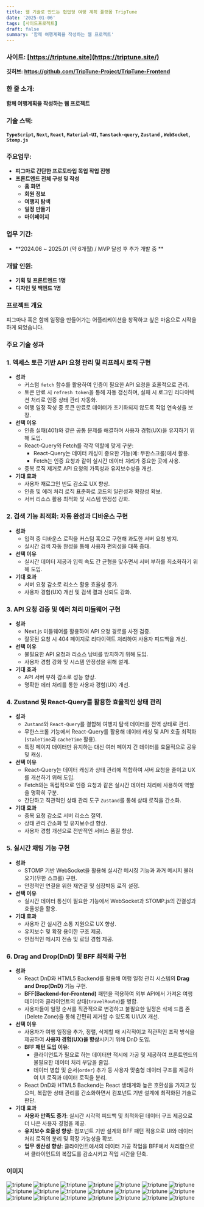 ```yaml
---
title: 웹 기술로 만드는 협업형 여행 계획 플랫폼 TripTune
date: '2025-01-06'
tags: [사이드프로젝트]
draft: false
summary: '함께 여행계획을 작성하는 웹 프로젝트'
---
```


### **사이트:** [https://triptune.site](https://triptune.site/)

**깃허브: https://github.com/TripTune-Project/TripTune-Frontend**

### **한 줄 소개:**

**함께 여행계획을 작성하는 웹 프로젝트**

### **기술 스택:**

**`TypeScript`, `Next`, `React`, `Material-UI`, `Tanstack-query`, `Zustand` , `WebSocket`, `Stomp.js`**

### **주요업무:**

- **피그마로 간단한 프로토타입 목업 작업 진행**
- **프론트엔드 전체 구성 및 작성**
  - **홈 화면**
  - **회원 정보**
  - **여행지 탐색**
  - **일정 만들기**
  - **마이페이지**

### **업무 기간:**

- **2024.06 ~ 2025.01 (약 6개월) / MVP 달성 후 추가 개발 중 **

### **개발 인원:**

- **기획 및 프론트엔드 1명**
- **디자인 및 백엔드 1명**

### 프로젝트 개요

피그마나 혹은 함께 일정을 만들어가는 어플리케이션을 창작하고 싶은 마음으로 시작을 하게 되었습니다.

### 주요 기술 성과

### **1. 액세스 토큰 기반 API 요청 관리 및 리프레시 로직 구현**

- **성과**
  - 커스텀 `fetch` 함수를 활용하여 인증이 필요한 API 요청을 효율적으로 관리.
  - 토큰 만료 시 `refresh token`을 통해 자동 갱신하며, 실패 시 로그인 리다이렉션 처리로 인증 상태 관리 자동화.
  - 여행 일정 작성 중 토큰 만료로 데이터가 초기화되지 않도록 작업 연속성을 보장.
- **선택 이유**
  - 인증 실패(401)와 같은 공통 문제를 해결하며 사용자 경험(UX)을 유지하기 위해 도입.
  - React-Query와 Fetch를 각각 역할에 맞게 구분:
    - React-Query는 데이터 캐싱이 중요한 기능(예: 무한스크롤)에서 활용.
    - Fetch는 인증 요청과 같이 실시간 데이터 처리가 중요한 곳에 사용.
  - 중복 로직 제거로 API 요청의 가독성과 유지보수성을 개선.
- **기대 효과**
  - 사용자 재로그인 빈도 감소로 UX 향상.
  - 인증 및 에러 처리 로직 표준화로 코드의 일관성과 확장성 확보.
  - 서버 리소스 활용 최적화 및 시스템 안정성 강화.

### **2. 검색 기능 최적화: 자동 완성과 디바운스 구현**

- **성과**
  - 입력 중 디바운스 로직을 커스텀 훅으로 구현해 과도한 서버 요청 방지.
  - 실시간 검색 자동 완성을 통해 사용자 편의성을 대폭 증대.
- **선택 이유**
  - 실시간 데이터 제공과 입력 속도 간 균형을 맞추면서 서버 부하를 최소화하기 위해 도입.
- **기대 효과**
  - 서버 요청 감소로 리소스 활용 효율성 증가.
  - 사용자 경험(UX) 개선 및 검색 결과 신뢰도 강화.

### **3. API 요청 검증 및 에러 처리 미들웨어 구현**

- **성과**
  - Next.js 미들웨어를 활용하여 API 요청 경로를 사전 검증.
  - 잘못된 요청 시 404 페이지로 리다이렉트 처리하여 사용자 피드백을 개선.
- **선택 이유**
  - 불필요한 API 요청과 리소스 낭비를 방지하기 위해 도입.
  - 사용자 경험 강화 및 시스템 안정성을 위해 설계.
- **기대 효과**
  - API 서버 부하 감소로 성능 향상.
  - 명확한 에러 처리를 통한 사용자 경험(UX) 개선.

### **4. Zustand 및 React-Query를 활용한 효율적인 상태 관리**

- **성과**
  - `Zustand`와 `React-Query`를 결합해 여행지 탐색 데이터를 전역 상태로 관리.
  - 무한스크롤 기능에서 React-Query를 활용해 데이터 캐싱 및 API 호출 최적화(`staleTime`과 `cacheTime` 활용).
  - 특정 페이지 데이터만 유지하는 대신 여러 페이지 간 데이터를 효율적으로 공유 및 캐싱.
- **선택 이유**
  - React-Query는 데이터 캐싱과 상태 관리에 적합하여 서버 요청을 줄이고 UX를 개선하기 위해 도입.
  - Fetch와는 독립적으로 인증 요청과 같은 실시간 데이터 처리에 사용하여 역할을 명확히 구분.
  - 간단하고 직관적인 상태 관리 도구 `Zustand`를 통해 상태 로직을 간소화.
- **기대 효과**
  - 중복 요청 감소로 서버 리소스 절약.
  - 상태 관리 간소화 및 유지보수성 향상.
  - 사용자 경험 개선으로 전반적인 서비스 품질 향상.

### **5. 실시간 채팅 기능 구현**

- **성과**
  - STOMP 기반 WebSocket을 활용해 실시간 메시징 기능과 과거 메시지 불러오기(무한 스크롤) 구현.
  - 안정적인 연결을 위한 재연결 및 심장박동 로직 설정.
- **선택 이유**
  - 실시간 데이터 통신이 필요한 기능에서 WebSocket과 STOMP.js의 간결성과 효율성을 활용.
- **기대 효과**
  - 사용자 간 실시간 소통 지원으로 UX 향상.
  - 유지보수 및 확장 용이한 구조 제공.
  - 안정적인 메시지 전송 및 로딩 경험 제공.

### 6. **Drag and Drop(DnD) 및 BFF 최적화 구현**

- **성과**
  - React DnD와 HTML5 Backend를 활용해 여행 일정 관리 시스템의 **Drag and Drop(DnD)** 기능 구현.
  - **BFF(Backend-for-Frontend)** 패턴을 적용하여 외부 API에서 가져온 여행 데이터와 클라이언트의 상태(`travelRoute`)를 병합.
  - 사용자들이 일정 순서를 직관적으로 변경하고 불필요한 일정은 삭제 드롭 존(Delete Zone)을 통해 간편히 제거할 수 있도록 UI/UX 개선.
- **선택 이유**
  - 사용자가 여행 일정을 추가, 정렬, 삭제할 때 시각적이고 직관적인 조작 방식을 제공하여 **사용자 경험(UX)을 향상**시키기 위해 DnD 도입.
  - **BFF 패턴 도입 이유**:
    - 클라이언트가 필요로 하는 데이터만 적시에 가공 및 제공하여 프론트엔드의 불필요한 데이터 처리 부담을 줄임.
    - 데이터 병합 및 순서(`order`) 추가 등 사용자 맞춤형 데이터 구조를 제공하여 UI 로직과 데이터 로직을 분리.
  - React DnD와 HTML5 Backend는 React 생태계와 높은 호환성을 가지고 있으며, 복잡한 상태 관리를 간소화하면서 컴포넌트 기반 설계에 최적화된 기술로 판단.
- **기대 효과**
  - **사용자 만족도 증가**: 실시간 시각적 피드백 및 최적화된 데이터 구조 제공으로 더 나은 사용자 경험을 제공.
  - **유지보수 효율성 향상**: 컴포넌트 기반 설계와 BFF 패턴 적용으로 UI와 데이터 처리 로직의 분리 및 확장 가능성을 확보.
  - **업무 생산성 향상**: 클라이언트에서의 데이터 가공 작업을 BFF에서 처리함으로써 클라이언트의 복잡도를 감소시키고 작업 시간을 단축.

### 이미지

![triptune](/static/images/triptune/image.png)
![triptune](/static/images/triptune/image2.png)
![triptune](/static/images/triptune/image3.png)
![triptune](/static/images/triptune/image4.png)
![triptune](/static/images/triptune/image5.png)
![triptune](/static/images/triptune/image6.png)
![triptune](/static/images/triptune/image7.png)
![triptune](/static/images/triptune/image8.png)
![triptune](/static/images/triptune/image9.png)
![triptune](/static/images/triptune/image10.png)
![triptune](/static/images/triptune/image11.png)
![triptune](/static/images/triptune/image12.png)
![triptune](/static/images/triptune/image13.png)
![triptune](/static/images/triptune/image14.png)
![triptune](/static/images/triptune/image15.png)
![triptune](/static/images/triptune/image16.png)
![triptune](/static/images/triptune/image17.png)
![triptune](/static/images/triptune/image18.png)
![triptune](/static/images/triptune/image19.png)
![triptune](/static/images/triptune/image20.png)
![triptune](/static/images/triptune/image21.png)
